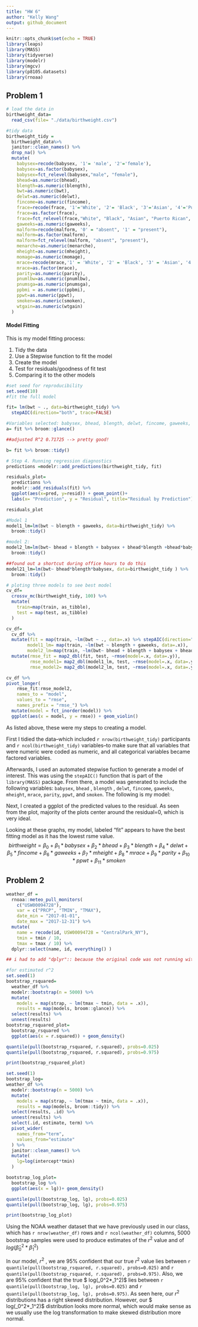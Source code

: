 ```yaml
---
title: "HW 6"
author: "Kelly Wang"
output: github_document
---
```


```r
knitr::opts_chunk$set(echo = TRUE)
library(leaps)
library(MASS)
library(tidyverse)
library(modelr)
library(mgcv)
library(p8105.datasets)
library(rnoaa)


```

## Problem 1
```r
# load the data in
birthweight_data=
  read_csv(file= "./data/birthweight.csv") 

#tidy data
birthweight_tidy = 
  birthweight_data%>% 
  janitor::clean_names() %>% 
  drop_na() %>% 
  mutate(
    babysex=recode(babysex, '1'= 'male', '2'='female'),
    babysex=as.factor(babysex),
    babysex=fct_relevel(babysex,"male", "female"),
    bhead=as.numeric(bhead),
    blength=as.numeric(blength),
    bwt=as.numeric(bwt),
    delwt=as.numeric(delwt),
    fincome=as.numeric(fincome), 
    frace=recode(frace, '1'='White', '2'= 'Black', '3'='Asian', '4'='Puerto Rican', '8'='Other', '9'='Unknown'),
    frace=as.factor(frace),
    frace=fct_relevel(frace,"White", "Black", "Asian", "Puerto Rican", "Other", "unknown"),
    gaweeks=as.numeric(gaweeks),
    malform=recode(malform, '0' = "absent", '1' = "present"),
    malform=as.factor(malform),
    malform=fct_relevel(malform, "absent", "present"),
    menarche=as.numeric(menarche),
    mheight=as.numeric(mheight),
    momage=as.numeric(momage),
    mrace=recode(mrace,'1' = 'White', '2' = 'Black', '3' = 'Asian', '4' = 'Puerto Rican', ' 8' = 'Other'),
    mrace=as.factor(mrace),
    parity=as.numeric(parity), 
    pnumlbw=as.numeric(pnumlbw),
    pnumsga=as.numeric(pnumsga),
    ppbmi = as.numeric(ppbmi),
    ppwt=as.numeric(ppwt),
    smoken=as.numeric(smoken),
    wtgain=as.numeric(wtgain)
  )
```

#### Model Fitting

This is my model fitting process: 

1. Tidy the data
2. Use a Stepwise function to fit the model
3. Create the model 
4. Test for residuals/goodness of fit test
5. Comparing it to the other models 
```r
#set seed for reproducibility
set.seed(10)
#fit the full model

fit= lm(bwt ~ ., data=birthweight_tidy) %>% 
  stepAIC(direction="both", trace=FALSE)

#Variables selected: babysex, bhead, blength, delwt, fincome, gaweeks, mheight, mrace, parity, ppwt, smoken
a= fit %>% broom::glance()

##adjusted R^2 0.71725 --> pretty good!

b= fit %>% broom::tidy()

# Step 4. Running regression diagnostics
predictions =modelr::add_predictions(birthweight_tidy, fit)

residuals_plot=
  predictions %>% 
  modelr::add_residuals(fit) %>% 
  ggplot(aes(x=pred, y=resid)) + geom_point()+
  labs(x= "Prediction", y = "Residual", title="Residual by Prediction")

residuals_plot
```
```r
#Model 1
model1_lm=lm(bwt ~ blength + gaweeks, data=birthweight_tidy) %>% 
  broom::tidy()

#model 2:
model2_lm=lm(bwt~ bhead + blength + babysex + bhead*blength +bhead*babysex + blength*babysex + blength*babysex*bhead, data=birthweight_tidy ) %>% 
  broom::tidy()

##found out a shortcut during office hours to do this
model21_lm=lm(bwt~ bhead*blength*babysex, data=birthweight_tidy ) %>% 
  broom::tidy()

# ploting three models to see best model
cv_df=
  crossv_mc(birthweight_tidy, 100) %>% 
  mutate(
    train=map(train, as_tibble),
    test = map(test, as_tibble)
  )

cv_df=
  cv_df %>% 
  mutate(fit = map(train, ~lm(bwt ~ ., data=.x) %>% stepAIC(direction="both", trace=FALSE)),
        model1_lm= map(train, ~lm(bwt ~ blength + gaweeks, data=.x)),
        model2_lm=map(train, ~lm(bwt~ bhead + blength + babysex + bhead*blength +bhead*babysex + blength*babysex + blength*babysex*bhead, data=.x))) %>% 
  mutate(rmse_fit = map2_dbl(fit, test, ~rmse(model=.x, data=.y)),
         rmse_model1= map2_dbl(model1_lm, test, ~rmse(model=.x, data=.y)),
         rmse_model2= map2_dbl(model2_lm, test, ~rmse(model=.x, data=.y)))
```


```r
cv_df %>% 
pivot_longer(
    rmse_fit:rmse_model2,
    names_to = "model", 
    values_to = "rmse",
    names_prefix = "rmse_") %>% 
  mutate(model = fct_inorder(model)) %>% 
  ggplot(aes(x = model, y = rmse)) + geom_violin()
```

As listed above, these were my steps to creating a model. 

First I tidied the data--which included `r nrow(birthweight_tidy)` participants and `r ncol(birthweight_tidy)` variables--to make sure that all variables that were numeric were coded as numeric, and all categorical variables became factored variables. 

Afterwards, I used an automated stepwise fuction to generate a model of interest. This was using the `stepAIC()` function that is part of the ` library(MASS)` package. From there, a model was generated to include the following variables: `babysex`,  `bhead` , `blength` , `delwt`, `fincome`, `gaweeks`, `mheight`, `mrace`, `parity`, `ppwt`, and `smoken`. The following is my model: 


Next, I created a ggplot of the predicted values to the residual. As seen from the plot, majority of the plots center around the residual=0, which is very ideal.

Looking at these graphs, my model, labeled "fit" appears to have the best fitting model as it has the lowest rsme value.
$$ birthweight = \beta_0 + \beta_1*babysex + \beta_2*bhead + \beta_3*blength + \beta_4*delwt + \beta_5*fincome + \beta_6*gaweeks + \beta_7*mheight + \beta_8*mrace + \beta_9*parity + \beta_10*ppwt + \beta_11*smoken $$


## Problem 2
```r
weather_df = 
  rnoaa::meteo_pull_monitors(
    c("USW00094728"),
    var = c("PRCP", "TMIN", "TMAX"), 
    date_min = "2017-01-01",
    date_max = "2017-12-31") %>%
  mutate(
    name = recode(id, USW00094728 = "CentralPark_NY"),
    tmin = tmin / 10,
    tmax = tmax / 10) %>%
  dplyr::select(name, id, everything() )

## i had to add "dplyr":: because the original code was not running without it
```
```r
#for estimated r^2
set.seed(1)
bootstrap_rsquared=
  weather_df %>% 
  modelr::bootstrap(n = 5000) %>% 
  mutate(
    models = map(strap, ~ lm(tmax ~ tmin, data = .x)),
    results = map(models, broom::glance)) %>% 
  select(results) %>% 
  unnest(results) 
bootstrap_rsquared_plot=
  bootstrap_rsquared %>% 
  ggplot(aes(x = r.squared)) + geom_density()

quantile(pull(bootstrap_rsquared, r.squared), probs=0.025)
quantile(pull(bootstrap_rsquared, r.squared), probs=0.975)

print(bootstrap_rsquared_plot)
```

```r
set.seed(1)
bootstrap_log=
weather_df %>% 
  modelr::bootstrap(n = 5000) %>% 
  mutate(
    models = map(strap, ~ lm(tmax ~ tmin, data = .x)),
    results = map(models, broom::tidy)) %>% 
  select(results, .id) %>% 
  unnest(results) %>%
  select(.id, estimate, term) %>% 
  pivot_wider(
    names_from="term",
    values_from="estimate"
  ) %>% 
  janitor::clean_names() %>% 
  mutate(
    lg=log(intercept*tmin)
  ) 

bootstrap_log_plot=
  bootstrap_log %>% 
  ggplot(aes(x = lg))+ geom_density()

quantile(pull(bootstrap_log, lg), probs=0.025)
quantile(pull(bootstrap_log, lg), probs=0.975)

print(bootstrap_log_plot)

```

Using the NOAA weather dataset that we have previously used in our class, which has `r nrow(weather_df)` rows and `r ncol(weather_df)` columns, 5000 bootstrap samples were used to produce estimates of the $r^2$ value and of $log{(\hat{\beta}_0^2*\hat{\beta}_1^2)}$ 

In our model, $r^2$ , we are 95% confident that our true $r^2$ value lies between `r quantile(pull(bootstrap_rsquared, r.squared), probs=0.025)` and `r quantile(pull(bootstrap_rsquared, r.squared), probs=0.975)`. Also, we are 95% confident that the true $ log(\hat{\beta}_0^2*\hat{\beta}_1^2)$ lies between `r quantile(pull(bootstrap_log, lg), probs=0.025)` and `r quantile(pull(bootstrap_log, lg), probs=0.975)`. As seen here, our $r^2$ distributions has a right skewed distribution. However, our $ log(\beta_0^2*\beta_1^2)$ distribution looks more normal, which would make sense as we usually use the log transformation to make skewed distribution more normal. 

